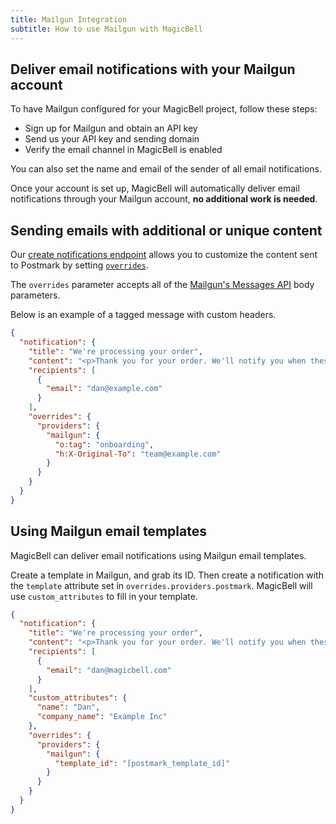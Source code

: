 ```yaml
---
title: Mailgun Integration
subtitle: How to use Mailgun with MagicBell
---
```


## Deliver email notifications with your Mailgun account

To have Mailgun configured for your MagicBell project, follow these steps:

- Sign up for Mailgun and obtain an API key
- Send us your API key and sending domain
- Verify the email channel in MagicBell is enabled

You can also set the name and email of the sender of all email notifications.

Once your account is set up, MagicBell will automatically deliver email
notifications through your Mailgun account, **no additional work is needed**.

## Sending emails with additional or unique content

Our [create notifications endpoint](https://magicbell.com/docs/rest-api/reference#create-notification)
allows you to customize the content sent to Postmark by setting
[`overrides`](https://magicbell.com/docs/overrides).

The `overrides` parameter accepts all of the [Mailgun's Messages API](https://documentation.mailgun.com/en/latest/api-sending.html#sending)
body parameters.

Below is an example of a tagged message with custom headers.

```json
{
  "notification": {
    "title": "We're processing your order",
    "content": "<p>Thank you for your order. We'll notify you when these items are ready.</p>",
    "recipients": [
      {
        "email": "dan@example.com"
      }
    ],
    "overrides": {
      "providers": {
        "mailgun": {
          "o:tag": "onboarding",
          "h:X-Original-To": "team@example.com"
        }
      }
    }
  }
}
```

## Using Mailgun email templates

MagicBell can deliver email notifications using Mailgun email templates.

Create a template in Mailgun, and grab its ID. Then create a notification with
the `template` attribute set in `overrides.providers.postmark`. MagicBell will
use `custom_attributes` to fill in your template.

```json
{
  "notification": {
    "title": "We're processing your order",
    "content": "<p>Thank you for your order. We'll notify you when these items are ready.</p>",
    "recipients": [
      {
        "email": "dan@magicbell.com"
      }
    ],
    "custom_attributes": {
      "name": "Dan",
      "company_name": "Example Inc"
    },
    "overrides": {
      "providers": {
        "mailgun": {
          "template_id": "[postmark_template_id]"
        }
      }
    }
  }
}
```
